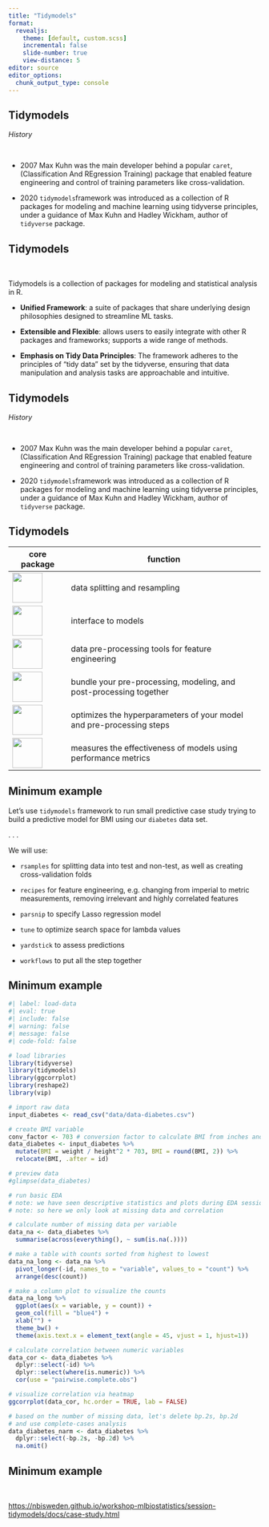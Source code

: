 ```yaml
---
title: "Tidymodels"
format:
  revealjs: 
    theme: [default, custom.scss]
    incremental: false   
    slide-number: true
    view-distance: 5
editor: source
editor_options: 
  chunk_output_type: console
---
```


## Tidymodels

*History*

<br>

-  2007 Max Kuhn was the main developer behind a popular `caret`, (Classification And REgression Training) package that enabled feature engineering and control of training parameters like cross-validation. 

- 2020 `tidymodels`framework was introduced as a collection of R packages for modeling and machine learning using tidyverse principles, under a guidance of Max Kuhn and Hadley Wickham, author of `tidyverse` package.

## Tidymodels

<br>

Tidymodels is a collection of packages for modeling and statistical analysis in R.

- **Unified Framework**: a suite of packages that share underlying design philosophies designed to streamline ML tasks.

- **Extensible and Flexible**: allows users to easily integrate with other R packages and frameworks; supports a wide range of methods.

- **Emphasis on Tidy Data Principles**: The framework adheres to the principles of "tidy data" set by the tidyverse, ensuring that data manipulation and analysis tasks are approachable and intuitive. 

## Tidymodels

*History*

<br>

-  2007 Max Kuhn was the main developer behind a popular `caret`, (Classification And REgression Training) package that enabled feature engineering and control of training parameters like cross-validation. 

- 2020 `tidymodels`framework was introduced as a collection of R packages for modeling and machine learning using tidyverse principles, under a guidance of Max Kuhn and Hadley Wickham, author of `tidyverse` package.

## Tidymodels

| core package                                 | function                                                                                                                                                                    |
|-----------------|-------------------------------------------------------|
| ![](images/image-1434058929.png){height="60"} | data splitting and resampling                                                                                                         |
| ![](images/image-849580063.png){height="60"}  | interface to models |
| ![](images/image-1485488765.png){height="60"} | data pre-processing tools for feature engineering                                                                                |
| ![](images/image-328218611.png){height="60"}  |  bundle your pre-processing, modeling, and post-processing together                                                                                                |
| ![](images/image-1827784270.png){height="60"} | optimizes the hyperparameters of your model and pre-processing steps                                                                                          |
| ![](images/image-229955045.png){height="60"}  |  measures the effectiveness of models using performance metrics                                                                                                    |

## Minimum example

Let's use `tidymodels` framework to run small predictive case study trying to build a predictive model for BMI using our `diabetes` data set. 

. . .

We will use:

::: {.incremental}
- `rsamples` for splitting data into test and non-test, as well as creating cross-validation folds

- `recipes` for feature engineering, e.g. changing from imperial to metric measurements, removing irrelevant and highly correlated features

- `parsnip` to specify Lasso regression model

- `tune` to optimize search space for lambda values

- `yardstick` to assess predictions

- `workflows` to put all the step together

:::

## Minimum example

```r
#| label: load-data
#| eval: true
#| include: false
#| warning: false
#| message: false
#| code-fold: false

# load libraries
library(tidyverse)
library(tidymodels)
library(ggcorrplot)
library(reshape2)
library(vip)

# import raw data
input_diabetes <- read_csv("data/data-diabetes.csv")

# create BMI variable
conv_factor <- 703 # conversion factor to calculate BMI from inches and pounds BMI = weight (lb) / [height (in)]2 x 703
data_diabetes <- input_diabetes %>%
  mutate(BMI = weight / height^2 * 703, BMI = round(BMI, 2)) %>%
  relocate(BMI, .after = id)

# preview data
#glimpse(data_diabetes)

# run basic EDA
# note: we have seen descriptive statistics and plots during EDA session 
# note: so here we only look at missing data and correlation

# calculate number of missing data per variable
data_na <- data_diabetes %>% 
  summarise(across(everything(), ~ sum(is.na(.)))) 

# make a table with counts sorted from highest to lowest
data_na_long <- data_na %>%
  pivot_longer(-id, names_to = "variable", values_to = "count") %>%
  arrange(desc(count)) 

# make a column plot to visualize the counts
data_na_long %>%
  ggplot(aes(x = variable, y = count)) + 
  geom_col(fill = "blue4") + 
  xlab("") + 
  theme_bw() +
  theme(axis.text.x = element_text(angle = 45, vjust = 1, hjust=1))

# calculate correlation between numeric variables
data_cor <- data_diabetes %>% 
  dplyr::select(-id) %>% 
  dplyr::select(where(is.numeric)) %>%
  cor(use = "pairwise.complete.obs")

# visualize correlation via heatmap
ggcorrplot(data_cor, hc.order = TRUE, lab = FALSE)

# based on the number of missing data, let's delete bp.2s, bp.2d
# and use complete-cases analysis 
data_diabetes_narm <- data_diabetes %>%
  dplyr::select(-bp.2s, -bp.2d) %>%
  na.omit()

```

## Minimum example
<br>

[https://nbisweden.github.io/workshop-mlbiostatistics/session-tidymodels/docs/case-study.html](https://nbisweden.github.io/workshop-mlbiostatistics/session-tidymodels/docs/case-study.html)